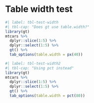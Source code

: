 # Table width test

```r
#| label: tbl-test-width
#| tbl-cap: "Does gt use table.width?"
library(gt)
mtcars %>% 
  dplyr::slice(1:5) %>% 
  dplyr::select(1:5) %>% 
  gt() %>% 
  tab_options(table.width = px(40))
```

```r
#| label: tbl-test-width2
#| tbl-cap: "Using pct instead"
library(gt)
mtcars %>% 
  dplyr::slice(1:5) %>% 
  dplyr::select(1:5) %>% 
  gt() %>% 
  tab_options(table.width = pct(80))
```
